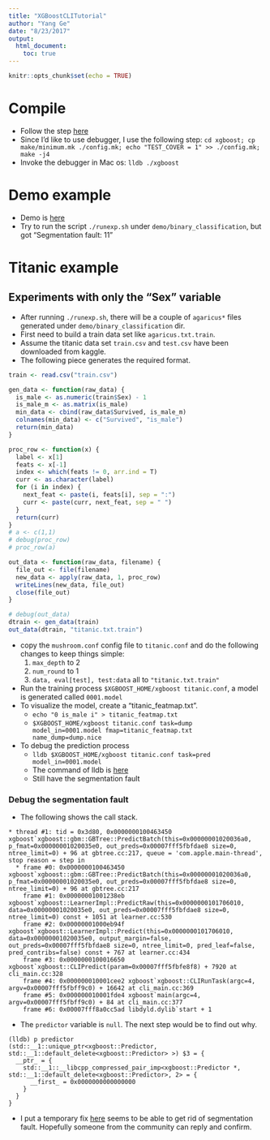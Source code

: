 ```yaml
---
title: "XGBoostCLITutorial"
author: "Yang Ge"
date: "8/23/2017"
output:
  html_document:
    toc: true
---
```


```r
knitr::opts_chunk$set(echo = TRUE)
```

# Compile

* Follow the step [here](https://github.com/dmlc/xgboost/blob/master/doc/build.md#building-on-osx)
* Since I'd like to use debugger, I use the following step: `cd xgboost; cp make/minimum.mk ./config.mk; echo "TEST_COVER = 1" >> ./config.mk; make -j4`
* Invoke the debugger in Mac os: `lldb ./xgboost`

# Demo example

* Demo is [here](https://github.com/dmlc/xgboost/blob/master/demo/binary_classification/README.md)
* Try to run the script `./runexp.sh` under `demo/binary_classification`, but got
  "Segmentation fault: 11"

# Titanic example

## Experiments with only the "Sex" variable

* After running `./runexp.sh`, there will be a couple of `agaricus*` files generated under
  `demo/binary_classification` dir.
* First need to build a train data set like `agaricus.txt.train`.
* Assume the titanic data set `train.csv` and `test.csv` have been downloaded from kaggle.
* The following piece generates the required format.

```r
train <- read.csv("train.csv")

gen_data <- function(raw_data) {
  is_male <- as.numeric(train$Sex) - 1
  is_male_m <- as.matrix(is_male)
  min_data <- cbind(raw_data$Survived, is_male_m)
  colnames(min_data) <- c("Survived", "is_male")
  return(min_data)
}

proc_row <- function(x) {
  label <- x[1]
  feats <- x[-1]
  index <- which(feats != 0, arr.ind = T)
  curr <- as.character(label)
  for (i in index) {
    next_feat <- paste(i, feats[i], sep = ":")
    curr <- paste(curr, next_feat, sep = " ")
  }
  return(curr)
}
# a <- c(1,1)
# debug(proc_row)
# proc_row(a)

out_data <- function(raw_data, filename) {
  file_out <- file(filename)
  new_data <- apply(raw_data, 1, proc_row)
  writeLines(new_data, file_out)
  close(file_out)
}

# debug(out_data)
dtrain <- gen_data(train)
out_data(dtrain, "titanic.txt.train")

```

* copy the `mushroom.conf` config file to `titanic.conf` and do the following changes
  to keep things simple:
    1. `max_depth` to 2
    2. `num_round` to 1
    3. `data, eval[test], test:data` all to `"titanic.txt.train"`
* Run the training process `$XGBOOST_HOME/xgboost titanic.conf`, a model is generated called
  `0001.model`
* To visualize the model, create a "titanic_featmap.txt".
    * `echo "0 is_male i" > titanic_featmap.txt`
    * `$XGBOOST_HOME/xgboost titanic.conf task=dump model_in=0001.model fmap=titanic_featmap.txt name_dump=dump.nice`
* To debug the prediction process
    * `lldb $XGBOOST_HOME/xgboost titanic.conf task=pred model_in=0001.model`
    * The command of lldb is [here](http://lldb.llvm.org/lldb-gdb.html)
    * Still have the segmentation fault

### Debug the segmentation fault

* The following shows the call stack.

```
* thread #1: tid = 0x3d80, 0x0000000100463450 xgboost`xgboost::gbm::GBTree::PredictBatch(this=0x00000001020036a0, p_fmat=0x00000001020035e0, out_preds=0x00007fff5fbfdae8 size=0, ntree_limit=0) + 96 at gbtree.cc:217, queue = 'com.apple.main-thread', stop reason = step in
  * frame #0: 0x0000000100463450 xgboost`xgboost::gbm::GBTree::PredictBatch(this=0x00000001020036a0, p_fmat=0x00000001020035e0, out_preds=0x00007fff5fbfdae8 size=0, ntree_limit=0) + 96 at gbtree.cc:217
    frame #1: 0x00000001001238eb xgboost`xgboost::LearnerImpl::PredictRaw(this=0x0000000101706010, data=0x00000001020035e0, out_preds=0x00007fff5fbfdae8 size=0, ntree_limit=0) const + 1051 at learner.cc:530
    frame #2: 0x00000001000eb94f xgboost`xgboost::LearnerImpl::Predict(this=0x0000000101706010, data=0x00000001020035e0, output_margin=false, out_preds=0x00007fff5fbfdae8 size=0, ntree_limit=0, pred_leaf=false, pred_contribs=false) const + 767 at learner.cc:434
    frame #3: 0x0000000100016650 xgboost`xgboost::CLIPredict(param=0x00007fff5fbfe8f8) + 7920 at cli_main.cc:328
    frame #4: 0x000000010001cee2 xgboost`xgboost::CLIRunTask(argc=4, argv=0x00007fff5fbff9c0) + 16642 at cli_main.cc:369
    frame #5: 0x000000010001fde4 xgboost`main(argc=4, argv=0x00007fff5fbff9c0) + 84 at cli_main.cc:377
    frame #6: 0x00007fff8a0cc5ad libdyld.dylib`start + 1
```

* The `predictor` variable is `null`. The next step would be to find out why.

```
(lldb) p predictor
(std::__1::unique_ptr<xgboost::Predictor, std::__1::default_delete<xgboost::Predictor> >) $3 = {
  __ptr_ = {
    std::__1::__libcpp_compressed_pair_imp<xgboost::Predictor *, std::__1::default_delete<xgboost::Predictor>, 2> = {
      __first_ = 0x0000000000000000
    }
  }
}
```

* I put a temporary fix [here](https://github.com/dmlc/xgboost/issues/created_by/eroicaleo)
  seems to be able to get rid of segmentation fault. Hopefully someone from the community
  can reply and confirm.